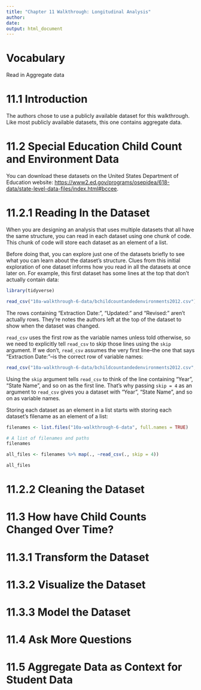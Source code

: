 ```yaml
---
title: "Chapter 11 Walkthrough: Longitudinal Analysis"
author: 
date: 
output: html_document
---
```


# Vocabulary 

Read in
Aggregate data

# 11.1 Introduction 

The authors chose to use a publicly available dataset for this walkthrough. Like most publicly available datasets, this one contains aggregate data. 

# 11.2 Special Education Child Count and Environment Data

You can download these datasets on the United States Department of Education website: [https://www2.ed.gov/programs/osepidea/618-data/state-level-data-files/index.html#bccee]("https://www2.ed.gov/programs/osepidea/618-data/state-level-data-files/index.html#bccee").

# 11.2.1 Reading In the Dataset 

When you are designing an analysis that uses multiple datasets that all have the same structure, you can read in each dataset using one chunk of code. This chunk of code will store each dataset as an element of a list. 

Before doing that, you can explore just one of the datasets briefly to see what you can learn about the dataset's structure. Clues from this initial exploration of one dataset informs how you read in all the datasets at once later on. For example, this first dataset has some lines at the top that don't actually contain data: 

```r
library(tidyverse)

read_csv("10a-walkthrough-6-data/bchildcountandedenvironments2012.csv")
```

The rows containing "Extraction Date:", "Updated:" and "Revised:" aren't actually rows. They're notes the authors left at the top of the dataset to show when the dataset was changed. 

`read_csv` uses the first row as the variable names unless told otherwise, so we need to explicitly tell `read_csv` to skip those lines using the `skip` argument. If we don't, `read_csv` assumes the very first line--the one that says "Extraction Date:"--is the correct row of variable names: 

```r
read_csv("10a-walkthrough-6-data/bchildcountandedenvironments2012.csv", skip = 4)
```

Using the `skip` argument tells `read_csv` to think of the line containing "Year", "State Name", and so on as the first line. That's why passing `skip = 4` as an argument to `read_csv` gives you a dataset with "Year", "State Name", and so on as variable names. 

Storing each dataset as an element in a list starts with storing each dataset's filename as an element of a list: 

```r
filenames <- list.files("10a-walkthrough-6-data", full.names = TRUE)

# A list of filenames and paths
filenames
```

```r
all_files <- filenames %>% map(., ~read_csv(., skip = 4))

all_files
```

# 11.2.2 Cleaning the Dataset 

# 11.3 How have Child Counts Changed Over Time? 

# 11.3.1 Transform the Dataset 

# 11.3.2 Visualize the Dataset  

# 11.3.3 Model the Dataset 

# 11.4 Ask More Questions  

# 11.5 Aggregate Data as Context for Student Data 